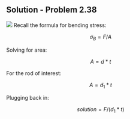 ## Solution - Problem 2.38

![](images/166.png)
Recall the formula for bending stress:

$$\sigma_B = F/A$$

Solving for area:

$$A = d*t$$

For the rod of interest:

$$A = d_1*t$$

Plugging back in:

$$solution = F/(d_1*t)$$